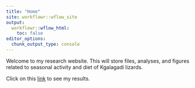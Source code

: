 ```yaml
---
title: "Home"
site: workflowr::wflow_site
output:
  workflowr::wflow_html:
    toc: false
editor_options:
  chunk_output_type: console
---
```


Welcome to my research website. This will store files, analyses, and figures related to seasonal activity and diet of Kgalagadi lizards.

Click on this [link](Leeudril_Te_HrsAct.html) to see my results.
